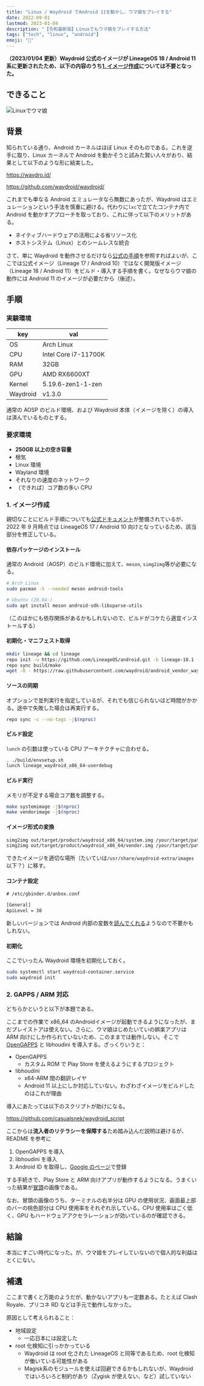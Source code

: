 ```yaml
---
title: "Linux / Waydroid でAndroid 11を動かし、ウマ娘をプレイする"
date: 2022-09-01
lastmod: 2023-01-04
description: "【令和最新版】Linuxでもウマ娘をプレイする方法"
tags: ["tech", "linux", "android"]
emoji: "🐎"
---
```


**（2023/01/04 更新）Waydroid 公式のイメージが LineageOS 18 / Android 11 系に更新されたため、以下の内容のうち[1. イメージ作成](#1-イメージ作成)については不要となった。**

## できること

![Linuxでウマ娘](/image/waydroid_uma.png)

## 背景

知られている通り、Android カーネルはほぼ Linux そのものである。これを逆手に取り、Linux カーネルで Android を動かそうと試みた賢い人々がおり、結果として以下のような形に結実した。

https://waydro.id/

https://github.com/waydroid/waydroid/

これまでも単なる Android エミュレータなら無数にあったが、Waydroid はエミュレーションという手法を慎重に避ける。代わりに`lxc`で立てたコンテナ内で Android を動かすアプローチを取っており、これに伴って以下のメリットがある。

- ネイティブハードウェアの活用による省リソース化
- ホストシステム（Linux）とのシームレスな統合

さて、単に Waydroid を動作させるだけなら[公式の手順](https://docs.waydro.id/)を参照すればよいが、ここでは公式イメージ（Lineage 17 / Android 10）ではなく開発版イメージ（Lineage 18 / Android 11）をビルド・導入する手順を書く。なぜならウマ娘の動作には Android 11 のイメージが必要だから（後述）。

## 手順

### 実験環境

| key      | val                  |
| -------- | -------------------- |
| OS       | Arch Linux           |
| CPU      | Intel Core i7-11700K |
| RAM      | 32GB                 |
| GPU      | AMD RX6600XT         |
| Kernel   | 5.19.6-zen1-1-zen    |
| Waydroid | v1.3.0               |

通常の AOSP のビルド環境、および Waydroid 本体（イメージを除く）の導入は済んでいるものとする。

### 要求環境

- **250GB 以上の空き容量**
- 根気
- Linux 環境
- Wayland 環境
- それなりの速度のネットワーク
- （できれば）コア数の多い CPU

### 1. イメージ作成

親切なことにビルド手順についても[公式ドキュメント](https://docs.waydro.id/development/compile-waydroid-lineage-os-based-images)が整備されているが、2022 年 9 月時点では LineageOS 17 / Android 10 向けとなっているため、該当部分を修正している。

#### 依存パッケージのインストール

通常の Android（AOSP）のビルド環境に加えて、`meson`, `simg2img`等が必要になる。

```sh
# Arch Linux
sudo pacman -S --needed meson android-tools

# Ubuntu (20.04-)
sudo apt install meson android-sdk-libsparse-utils
```

（このほかにも依存関係があるかもしれないので、ビルドがコケたら適宜インストールする）

#### 初期化・マニフェスト取得

```sh
mkdir lineage && cd lineage
repo init -u https://github.com/LineageOS/android.git -b lineage-18.1 --depth 1
repo sync build/make
wget -O - https://raw.githubusercontent.com/waydroid/android_vendor_waydroid/lineage-18.1/manifest_scripts/generate-manifest.sh | bash
```

#### ソースの同期

オプションで並列実行を指定しているが、それでも信じられないほど時間がかかる。途中で失敗した場合は再実行する。

```sh
repo sync -c --no-tags -j$(nproc)
```

#### ビルド設定

`lunch` の引数は使っている CPU アーキテクチャに合わせる。

```sh
. ./build/envsetup.sh
lunch lineage_waydroid_x86_64-userdebug
```

#### ビルド実行

メモリが不足する場合コア数を調整する。

```sh
make systemimage -j$(nproc)
make vendorimage -j$(nproc)
```

#### イメージ形式の変換

```sh
simg2img out/target/product/waydroid_x86_64/system.img /your/target/path/system.img
simg2img out/target/product/waydroid_x86_64/vendor.img /your/target/path/vendor.img
```

できたイメージを適切な場所（たいていは`/usr/share/waydroid-extra/images`以下？）に移す。

#### コンテナ設定

```txt
# /etc/gbinder.d/anbox.conf

[General]
ApiLevel = 30
```

新しいバージョンでは Android 内部の変数を[読んでくれる](https://github.com/waydroid/waydroid/blob/a6747e250f10b55153035efd1cd15dda089e077b/tools/helpers/protocol.py)ようなので不要かもしれない。

#### 初期化

ここでいったん Waydroid 環境を初期化しておく。

```sh
sudo systemctl start waydroid-container.service
sudo waydroid init
```

### 2. GAPPS / ARM 対応

どちらかというと以下が本題である。

ここまでの作業で x86_64 のAndroidイメージが起動できるようになったが、まだプレイストアは使えない。さらに、ウマ娘はじめたいていの娯楽アプリは ARM 向けにしか作られていないため、このままでは動作しない。そこで [OpenGAPPS](https://opengapps.org/) と libhoudini を導入する。ざっくりいうと：

- OpenGAPPS
  - カスタム ROM で Play Store を使えるようにするプロジェクト
- libhoudini
  - x64-ARM 間の翻訳レイヤ
  - Android 11 以上にしか対応していない。わざわざイメージをビルドしたのはこれが理由

導入にあたっては以下のスクリプトが助けになる。

https://github.com/casualsnek/waydroid_script

ここからは**流入者のリテラシーを保障する**ため踏み込んだ説明は避けるが、README を参考に

1. OpenGAPPS を導入
2. libhoudini を導入
3. Android ID を取得し、[Google のページ](https://www.google.com/android/uncertified/?pli=1)で登録

する手続きで、Play Store と ARM 向けアプリが動作するようになる。うまくいった結果が[冒頭](#できること)の画像である。

なお、冒頭の画像のうち、ターミナルの右半分は GPU の使用状況、画面最上部のバーの桃色部分は CPU 使用率をそれぞれ示している。CPU 使用率はごく低く、GPU もハードウェアアクセラレーションが効いているのが確認できる。

## 結論

本当にすごい時代になった。が、ウマ娘をプレイしていないので個人的な利益はとくにない。

## 補遺

ここまで書くと万能のようだが、動かないアプリも一定数ある。たとえば Clash Royale、プリコネ RD などは手元で動作しなかった。

原因として考えられること：

- 地域設定
  - 一応日本には設定した
- root 化検知に引っかかっている
  - Waydroid は root 化された LineageOS と同等であるため、root 化検知が働いている可能性がある
  - Magisk系のモジュールを使えば回避できるかもしれないが、Waydroidではいろいろと制約があり（Zygisk が使えない、など）試していない
